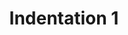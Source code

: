 ---
type: Lesson
title: "Indentation 1"
xp: 10
description: "Learn about variables"
activityRefs: 
    -   id: 1
        activity: js_indentation_concept1-1
    -   id: 2
        activity: js_indentation_tab1-1
    -   id: 3
        activity: js_indentation_space1-1
    -   id: 4
        activity: js_indentation_mixed1-1
---